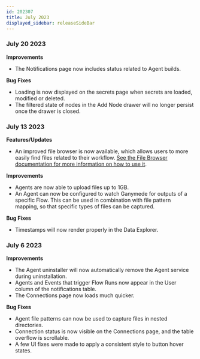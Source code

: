 ```yaml
---
id: 202307
title: July 2023
displayed_sidebar: releaseSideBar
---
```


### July 20 2023
**Improvements**
- The Notifications page now includes status related to Agent builds.

**Bug Fixes**
- Loading is now displayed on the secrets page when secrets are loaded, modified or deleted.
- The filtered state of nodes in the Add Node drawer will no longer persist once the drawer is closed.

### July 13 2023
**Features/Updates**
- An improved file browser is now available, which allows users to more easily find files related to their workflow. [See the File Browser documentation for more information on how to use it](../Files.mdx).

**Improvements**
- Agents are now able to upload files up to 1GB.
- An Agent can now be configured to watch Ganymede for outputs of a specific Flow. This can be used in combination with file pattern mapping, so that specific types of files can be captured.

**Bug Fixes**
- Timestamps will now render properly in the Data Explorer.

### July 6 2023
**Improvements**
- The Agent uninstaller will now automatically remove the Agent service during uninstallation.
- Agents and Events that trigger Flow Runs now appear in the User column of the notifications table.
- The Connections page now loads much quicker.

**Bug Fixes**
- Agent file patterns can now be used to capture files in nested directories.
- Connection status is now visible on the Connections page, and the table overflow is scrollable.
- A few UI fixes were made to apply a consistent style to button hover states.